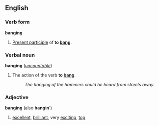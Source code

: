 ==English==
===Verb form===
'''banging'''

#[[Present participle]] of '''to [[bang]]'''.

===Verbal noun===
'''banging''' (''[[uncountable]]'')

#The action of the verb '''to [[bang]]'''.
#:''The banging of the hammers could be heard from streets away.''

===Adjective===
'''banging''' (also '''bangin'''')

#[[excellent]], [[brilliant]], very [[exciting]], [[top]]